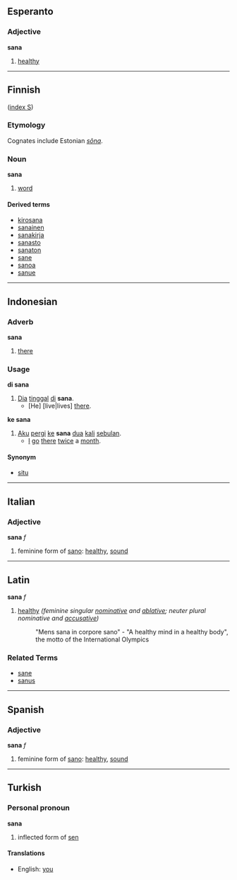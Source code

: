 == Esperanto ==

===Adjective===
'''sana'''

# [[healthy]]

----
== Finnish ==
([[Wiktionary:Finnish_index_s|index S]])

===Etymology===
Cognates include Estonian ''[[sõna]]''.

=== Noun ===
'''sana'''

#[[word]]

====Derived terms====
*[[kirosana]]
*[[sanainen]]
*[[sanakirja]]
*[[sanasto]]
*[[sanaton]]
*[[sane]]
*[[sanoa]]
*[[sanue]]

----
== Indonesian ==
=== Adverb ===
'''sana'''

# [[there]]

=== Usage ===
'''di sana'''
# [[Dia]] [[tinggal]] [[di]] '''sana'''.
#* [He] [live|lives] [[there]].

'''ke sana'''
# [[aku|Aku]] [[pergi]] [[ke]] '''sana''' [[dua]] [[kali]] [[bulan|sebulan]].
#* [[I]] [[go]] [[there]] [[twice]] a [[month]].

==== Synonym ====
* [[situ]]

----
==Italian==
===Adjective===
'''sana''' ''f''

# feminine form of [[sano]]: [[healthy]], [[sound]]

----
==Latin==
'''sana''' ''f''

# [[healthy]] ''(feminine singular [[nominative]] and [[ablative]]; neuter plural nominative and [[accusative]])''
#: "Mens sana in corpore sano" - "A healthy mind in a healthy body", the motto of the International Olympics

===Related Terms===
*[[sane]]
*[[sanus]]


----
==Spanish==
===Adjective===
'''sana''' ''f''

# feminine form of [[sano]]: [[healthy]], [[sound]]

-----
== Turkish ==
=== Personal pronoun ===
'''sana'''

#inflected form of [[sen]]

====Translations====
*English: [[you]]